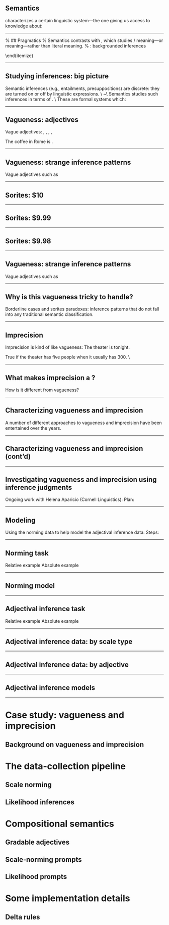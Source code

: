 ## Semantics
  \textbf{Semantics} characterizes a certain linguistic system---the one giving us access to knowledge about: \pause
  \begin{itemize}
  \item certain kinds of \emph{inferences} from one expression to another (those based on \emph{literal meaning}); \pause
    \begin{itemize}
    \item \textit{the door was closed} ↝ \textit{someone closed the door} \pause 
    \end{itemize}
  \item where certain words can occur---what sounds good. \pause
    \begin{itemize}
      \item ??\textit{anyone closed the door}
    \end{itemize}
  \end{itemize}

---

% ## Pragmatics
%   Semantics contrasts with \textbf{pragmatics}, which studies \emph{speaker}/\textit{signer} meaning\pause---or \emph{implicated} meaning\pause---rather than literal meaning. \vspace{-2mm} \pause
%   \begin{itemize}
%   \item \textit{buy a ticket \uline{in the next hour}, and you'll get good seats} \\ \pause
%     ↝ \textit{if you don't buy a ticket in the next hour, you won't/might not get good seats} \hfill \pause (``conversational implicature'')
%   \end{itemize} \pause
%   ~\\
%   \begin{columns}
%     \begin{column}{0.7\columnwidth}
%       Broadly:
%       \begin{itemize}
%       \item \onslide<7->{Pragmatics asks what the \alert{recipe} for meaningful linguistic communication is.}
%       \item \onslide<8->{Semantics asks what the \alert{ingredients} are\ldots \\}
%         \onslide<9->{\ldots what facts about conventionalized inferences may one take advantage of?}
%       \end{itemize}
%     \end{column}
%     \begin{column}{0.4\columnwidth}
%       \includegraphics[width=4cm]{./images/pancakes.png}
%     \end{column}
%   \end{columns}
% 
---

## Inferences
  Semanticists are in the business of classifying linguistic inferences: \pause
  \begin{itemize}
  \item \textbf{entailments}:
    \emph{at-issue} meaning; what is implied \emph{literally} \pause
    \begin{itemize}
    \item \textit{the dog bit me} ↝ \textit{something bit me} \pause
    \item If entailment is false, you have said something false! \pause
    \item Destroyed by negation: \\
      \textit{the dog didn't bite me} \(\not\leadsto\) \textit{something bit me}
    \end{itemize} \pause
  \item \textbf{presuppositions}:
    backgrounded inferences \pause
    \begin{itemize}
    \item \textit{\uline{the dog} bit me} ↝ \textit{there is a dog} \pause
    \item If presupposition is false, you have said something \emph{weird}! \\
      \pause
    \item \emph{Projects} past negation: \\
      \textit{the dog didn't bite me} ↝ \textit{there is a dog}
    \end{itemize}
  \end{itemize}

---

## Studying inferences: big picture
  Semantic inferences (e.g., entailments, presuppositions) are discrete:
  they are turned on or off by linguistic expressions. \\ \pause
  ~\\
  Semantics studies such inferences in terms of \textbf{grammars}. \\ \pause
  These are formal systems which: \pause
  \begin{itemize}
  \item map individual words onto logical formulae of some kind; \pause
  \item put formulae for words together → get formulae for phrases; \pause
  \item yield theories of a significant chunk of an entire language\ldots \\ \pause
    \ldots is an inference ``on'' or ``off'' for the expressions in that chunk.
  \end{itemize} \pause

  \begin{center}
    \textbf{Vagueness makes this hard.}
  \end{center}

---

## Vagueness: adjectives
  Vague adjectives:
  \textit{tall}, \textit{wide}, \textit{expensive}, \textit{happy}, \ldots \vspace{-2mm} \pause
  
  \ex[exno=1] \label{ex:coffee}
  The coffee in Rome is \alert{expensive}. \hfill \parencite{kennedy_vagueness_2007}
  \xe
  
  \begin{columns}
    \begin{column}{0.65\columnwidth}
      \onslide<3->{True if: \vspace{-2mm}}
      \begin{itemize}
      \item \onslide<4->{the cost of coffee in Rome is as great as a salient threshold,
          \alert{\(d\)}: \\
          \begin{center}
            \(c ≥ d\)
          \end{center}
        }
      \item \onslide<5->{Maybe the cost of coffee is 3 euros.}
      \item \onslide<6->{\(d\) is \alert{vague}\ldots \\}
        \onslide<7->{\ldots maybe it ranges somewhere from 2 euros to 4 euros.}
      \end{itemize}
    \end{column}
    \begin{column}{0.35\columnwidth}
      \onslide<2->{\includegraphics[width=3cm]{./images/coffee.jpg}}
    \end{column}
  \end{columns}

---

## Vagueness: strange inference patterns
  Vague adjectives such as \textit{expensive} \vspace{-2mm} \pause
  \begin{itemize}
  \item admit \alert{borderline cases}: \pause
    \begin{itemize}
    \item Mud Blend: \$1.50/lb \xmark \pause
    \item Organic Kona: \$20/lb \checkmark \pause
    \item Swell Start Blend: \$9.25/lb ??
    \end{itemize} \pause
  \item produce \alert{sorites paradoxes}:
    \mbox{} \\
    \mbox{} \\
    \mbox{}
  \end{itemize}

---

## Sorites: \$10
  \begin{center}
    Is a \$10 cup of coffee expensive? \\ \pause
    ~\\
    \includegraphics[width=6cm]{./images/hands1.jpg}
  \end{center}

---

## Sorites: \$9.99
  \begin{center}
    Take \$0.01 away. \pause Is a \$9.99 cup of coffee expensive? \\ \pause
    ~\\
    \includegraphics[width=6cm]{./images/hands2.jpg}
  \end{center}

---

## Sorites: \$9.98
  \begin{center}
     Take \$0.01 away. \pause Is a \$9.98 cup of coffee expensive? \\ \pause
    ~\\
    \includegraphics[width=6cm]{./images/hands3.jpg}
  \end{center}

---

## Vagueness: strange inference patterns
  Vague adjectives such as \textit{expensive} \vspace{-2mm}
  \begin{itemize}
  \item admit \alert{borderline cases}:
    \begin{itemize}
    \item Mud Blend: \$1.50/lb \xmark
    \item Organic Kona: \$20/lb \checkmark
    \item Swell Start Blend: \$9.25/lb ??
    \end{itemize}
  \item produce \alert{sorites paradoxes}: \\ \pause
    Premise 1: A \$10 cup of coffee is expensive. \\ \pause
    Premise 2: If an expensive cup of coffee were 1 cent cheaper, it would still be expensive. \\ \pause
    Conclusion: \emph{Therefore}, a \alert{free} cup of coffee is expensive!
  \end{itemize}

---

## Why is this vagueness tricky to handle?
  Borderline cases and sorites paradoxes: \pause
  inference patterns that do not fall into any traditional semantic classification. \pause

  \begin{itemize}
  \item Borderline cases:
    things to which the adjective neither applies nor doesn't apply. \pause
    \begin{itemize}
    \item The inference is not simply ``on'' or ``off''!
    \end{itemize} \pause
  \item The sorites paradox: troublesome because \ldots \pause
    \begin{itemize}
    \item inferences should be \textbf{closed under implication}: \\ \pause
      if \$10 ↝ \$9.99, and \$9.99 ↝ \$9.98, then \$10.00 ↝ \$9.98. \pause
    \item \textit{a \$10 cup is expensive} ↝ \textit{a free cup is expensive}
    \end{itemize}
  \end{itemize}

---

## Imprecision
  Imprecision is kind of like vagueness:\vspace{-2mm}
  \ex[exno=3] \label{ex:theater}
  The theater is \alert{empty} tonight. \hfill \parencite{kennedy_vagueness_2007}
  \xe \vspace{-9mm}\pause

  True if the theater has five people when it usually has 300. \\\pause

  \begin{itemize}
  \item \textit{empty} is known as a \textbf{maximum standard \underline{absolute} adjective}.\pause
    \begin{itemize}
    \item The standard corresponds to complete emptiness.
    \end{itemize} \pause
  \item Vague adjectives like \textit{expensive}: \textbf{\underline{relative} adjectives}. \pause
    \begin{itemize}
    \item The standard is determined relative to some context of use.
    \end{itemize}
  \end{itemize}

---

## What makes imprecision a \emph{thing}?
  How is it different from vagueness?\pause
  \begin{itemize}
  \item Borderline cases can be eliminated.\pause
    \begin{itemize}
    \item \textbf{Context:}
      the theater needs to be completely empty for the cleaning crew to work…\pause \\
      … here, a single person can make a difference. \pause
    \end{itemize}
  \item Lack of sorites paradoxes.\pause
    \begin{itemize}
    \item Premise 1: A theater with zero people in it is empty. \\ \pause
      Premise 2: If an empty theater had one more person in it, it would still be empty. \pause\hfill \textbf{Nope!}
    \end{itemize}
  \end{itemize}

---

## Characterizing vagueness and imprecision
  A number of different approaches to vagueness and imprecision have been entertained over the years. \pause
  \begin{itemize}
  \item Vagueness: \pause
    \begin{itemize}
    \item \alert{Logical systems} with non-standard values for sentences:
      ``True'', ``False'', but also ``Neither'' (for borderline cases) \pause
    \item \alert{Contextualist approaches}:
      vague adjectives produce widely varying inferences which depend on the context of use. \pause
    \end{itemize}
  \item Imprecision: \pause
    \begin{itemize}
    \item A prominent pragmatic approach \parencite{lasersohn_pragmatic_1999}: \\ \pause
      a ``pragmatic halo'' surrounds the semantically fixed standard threshold. \\
      \hspace{1cm} ↝ Error must be ``inside'' the halo. 
    \end{itemize}
  \end{itemize}

---

## Characterizing vagueness and imprecision (cont'd)
  \begin{itemize}
  \item Both vagueness and imprecision: \pause
    \begin{itemize}
    \item \alert{Probabilistic approaches}:
      people are implicitly performing probabilistic reasoning about whether or not the adjective applies to something. \pause
      \begin{itemize}
      \item borderline cases:
        \(∼0.5\) probability that adjective applies. \pause
      \item sorites reasoning:
        `A ↝ B' really means \(P(B ∣ A)\) is \emph{high}.
      \end{itemize}
    \end{itemize} \pause
    % \begin{center}
      % \alert{General challenge}:
      % how to make precise predictions while conforming to the constraints of logical formalisms?
    % \end{center}
  \end{itemize}

---

## Investigating vagueness and imprecision using inference judgments
  Ongoing work with Helena Aparicio (Cornell Linguistics): \pause \vspace{-2mm}
  \begin{itemize}
  \item let's see if a Bayesian model of inference judgment data can ``learn'' which adjectives are relative (vague) and which are absolute maximum standard (imprecise). \pause
  \end{itemize}
  Plan: \vspace{-2mm} \pause
  \begin{itemize}
  \item Collect \textbf{scale norming} data. \pause
    \begin{itemize}
    \item ``X drank a coffee. Guess how \alert{expensive} it was?'' \pause
    \item ``X drank a glass of wine. Guess how \alert{full} it was?'' \pause
    \end{itemize}
  \item Collect \textbf{adjectival inference} data. \pause
    \begin{itemize}
    \item ``X drank a coffee. How likely is it that it was \alert{expensive}?'' (vague) \pause
    \item ``X drank a glass of wine. How likely is it that it was \alert{full}?'' (imprecise)
    \end{itemize}
  \end{itemize}

---

## Modeling
  Using the norming data to help model the adjectival inference data: \pause
  \begin{itemize}
  \item Assume that people make likelihood judgments based on their probabilistic estimate of where an object lands on the adjective's scale. \\ \pause
    \hspace{1cm} ↝ We can model the distribution over estimates using \\
    \hspace{15mm} the norming data. \pause 
  \end{itemize}

  Steps: \vspace{-2mm} \pause
  \begin{itemize}
  \item Construct a ``relative'' model, which allows the adjective's standard threshold to freely vary from item to item. \pause
  \item Construct an ``absolute'' model, which forces the standard threshold to be at the right endpoint of the scale, also allowing some imprecision (i.e., a pragmatic halo). \pause
  \item Combine the models into a single hierarchical model, allowing each adjective to determine a preference for one or the other.
  \end{itemize}

---

## Norming task
  Relative example \hfill Absolute example
  \begin{center}
    \includegraphics[width=53mm]{./images/expensive_norming.png}
    \includegraphics[width=53mm]{./images/full_norming.png}
  \end{center}
  \begin{itemize}
  \item 12 adjectives (six relative, six absolute)
  \item 3 possible contexts for each adjective (``high'', ``medium'', ``low'')
  \end{itemize}

---

## Norming model
  \begin{center}
    \includegraphics[width=115mm]{./images/norming_posteriors.pdf}
  \end{center}
  \footnotesize
  \begin{itemize}
  \item flat priors on the guesses
  \item normally distributed participant intercepts
  \item normal likelihood; endpoint responses modeled as censored data
  \end{itemize}

---

## Adjectival inference task
  Relative example \hfill Absolute example
  \begin{center}
    \includegraphics[width=53mm]{./images/expensive_test.png}
    \includegraphics[width=53mm]{./images/full_test.png}
  \end{center}
  \begin{itemize}
  \item Same 12 adjectives (six relative, six absolute)
  \item Same 3 possible contexts for each adjective (``high'', ``medium'', ``low'')
  \end{itemize}

---

## Adjectival inference data: by scale type
  \begin{center}
    \includegraphics[width=115mm]{./images/adjectival_inference.pdf}
  \end{center}

---

## Adjectival inference data: by adjective
  \begin{center}
    \includegraphics[width=115mm]{./images/adjectival_inference_by_adj.pdf}
  \end{center}

---

## Adjectival inference models
  \begin{center}
    \includegraphics[width=7cm]{./images/blackboard.jpg}
  \end{center}

---




# Case study: vagueness and imprecision

## Background on vagueness and imprecision

# The data-collection pipeline

## Scale norming

## Likelihood inferences

# Compositional semantics

## Gradable adjectives

## Scale-norming prompts

## Likelihood prompts

# Some implementation details

## Delta rules
